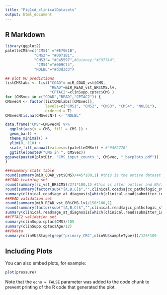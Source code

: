 ```yaml
---
title: "Fig1cd_clinicalDatasets"
output: html_document
---
```


## R Markdown

```r
library(ggplot2)
paletteCMSn=c("CMS1" ="#E79E1B", 
             "CMS2"= "#0071B1", 
             "CMS3"= "#C45597",#Guinney:"#C977A4", 
              "CMS4"="#009C74",
             "NOLBL"="#d3d3d3")

## plot VU predictions
listCMSlabs <- list("COAD"= miR_COAD_vst$CMS, 
                    "READ"=miR_READ_vst_BR$CMS.lv, 
                    "CPTAC2"=clinSupp.cptac$CMS )
for (CMSvec in c("COAD","READ","CPTAC2")) {
CMSvecN <- factor(listCMSlabs[[CMSvec]], 
                  levels=c("CMS1", "CMS2", "CMS3", "CMS4", "NOLBL"),
                  ordered = T)
CMSvecN[is.na(CMSvecN)] <- "NOLBL"

data.frame("CMS"=CMSvecN) %>% 
  ggplot(aes(x = CMS, fill = CMS )) +
  geom_bar() +
  theme_minimal() + 
  ylim(0, 110) +
  scale_fill_manual(values=c(paletteCMSn)) + #"#4F2776"
  ggtitle(paste0("CMS in ", CMSvec))
ggsave(paste0(plotDir, "CMS_input_counts_", CMSvec, "_barplots.pdf"))
}

###summary stats table
round(summary(miR_COAD_vst$CMS)/445*100,1) #this is the entire dataset of COAD without normal/extra samples
##COAD training set
round(summary(rc_vst_BR$CMS)/271*100,1) #this is after outlier and NA/inconsistency removal
round(summary(factor(sub("[A,B,C]$","",clinical.coad$ajcc_pathologic_stage[which(clinical.coad$submitter_id %in% rownames(rc_vst_BR))])))/271*100,1) #this is after outlier and NA/inconsistency removal
summary(clinical.coad$age_at_diagnosis[which(clinical.coad$submitter_id %in% rownames(rc_vst_BR))]/365)
##READ validation set
round(summary(miR_READ_vst_BR$CMS.lv)/158*100,1)
round(summary(factor(sub("[A,B,C]$","",clinical.read$ajcc_pathologic_stage[which(clinical.read$submitter_id %in% rownames(miR_READ_vst_BR))])))/158*100,1) 
summary(clinical.read$age_at_diagnosis[which(clinical.read$submitter_id %in% rownames(miR_READ_vst_BR))]/365)
##CPTAC2 validation set
summary(clinSupp.cptac$CMS)/105
summary(clinSupp.cptac$Age/12)
##VUdata
summary(clinVU$Stage[grep("primary_CRC",clinVU$sampleType)])/126*100


```

## Including Plots

You can also embed plots, for example:

```r
plot(pressure)
```

Note that the `echo = FALSE` parameter was added to the code chunk to prevent printing of the R code that generated the plot.
